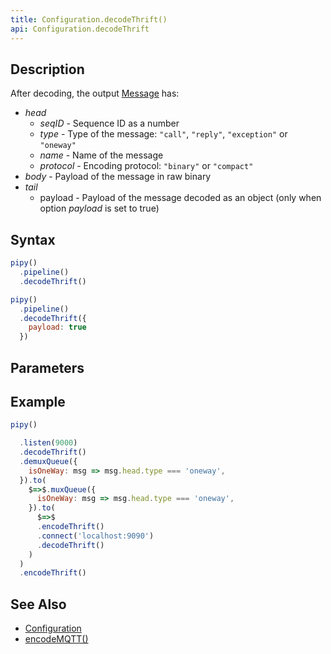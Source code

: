 ```yaml
---
title: Configuration.decodeThrift()
api: Configuration.decodeThrift
---
```


## Description

<Summary/>

<FilterDiagram
  name="decodeThrift"
  input="Data"
  output="Message"
/>

After decoding, the output [Message](/reference/api/Message) has:

* _head_
  - _seqID_ - Sequence ID as a number
  - _type_ - Type of the message: `"call"`, `"reply"`, `"exception"` or `"oneway"`
  - _name_ - Name of the message
  - _protocol_ - Encoding protocol: `"binary"` or `"compact"`
* _body_ - Payload of the message in raw binary
* _tail_
  - payload - Payload of the message decoded as an object (only when option _payload_ is set to true)

## Syntax

``` js
pipy()
  .pipeline()
  .decodeThrift()

pipy()
  .pipeline()
  .decodeThrift({
    payload: true
  })
```

## Parameters

<Parameters/>

## Example

``` js
pipy()

  .listen(9000)
  .decodeThrift()
  .demuxQueue({
    isOneWay: msg => msg.head.type === 'oneway',
  }).to(
    $=>$.muxQueue({
      isOneWay: msg => msg.head.type === 'oneway',
    }).to(
      $=>$
      .encodeThrift()
      .connect('localhost:9090')
      .decodeThrift()
    )
  )
  .encodeThrift()
```

## See Also

* [Configuration](/reference/api/Configuration)
* [encodeMQTT()](/reference/api/Configuration/encodeThrift)

